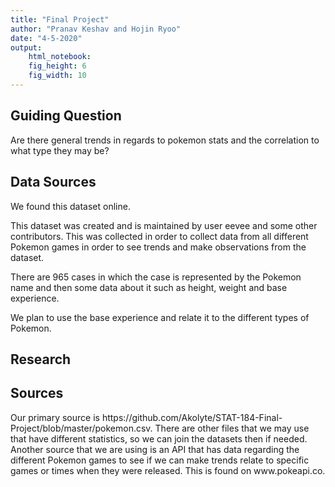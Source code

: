 ```yaml
---
title: "Final Project"
author: "Pranav Keshav and Hojin Ryoo"
date: "4-5-2020"
output: 
    html_notebook:
    fig_height: 6
    fig_width: 10
---
```


## Guiding Question

Are there general trends in regards to pokemon stats and the correlation to what type they may be?


## Data Sources

We found this dataset online. 

This dataset was created and is maintained by user eevee and some other contributors. This was collected in order to collect data from all different Pokemon games in order to see trends and make observations from the dataset. 

There are 965 cases in which the case is represented by the Pokemon name and then some data about it such as height, weight and base experience.

We plan to use the base experience and relate it to the different types of Pokemon.


## Research


## Sources

Our primary source is https://github.com/Akolyte/STAT-184-Final-Project/blob/master/pokemon.csv. There are other files that we may use that have different statistics, so we can join the datasets then if needed.
Another source that we are using is an API that has data regarding the different Pokemon games to see if we can make trends relate to specific games or times when they were released. This is found on www.pokeapi.co.
